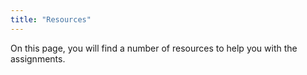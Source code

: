 ```yaml
---
title: "Resources"
---
```


On this page, you will find a number of resources to help you with the assignments.
